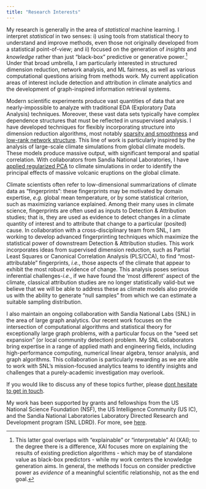 ```yaml
---
title: "Research Interests"
---
```


My research is generally in the area of *statistical* machine learning. I interpret *statistical* in two senses: i) using tools from statistical theory to understand and improve methods, even those not originally developed from a statistical point-of-view; and ii) focused on the generation of *insights* and *knowledge* rather than just "black-box" predictive or generative power.^[This latter goal overlaps with "explainable" or "interpretable" AI (XAI); to the degree there is a difference, XAI focuses more on explaining the results of existing prediction algorithms - which may be of standalone value as black-box predictors - while my work centers the knowledge generation aims. In general, the methods I focus on consider predictive power as _evidence_ of a meaningful scientific relationship, not as the end goal.] Under that broad umbrella, I am particularly interested in structured dimension reduction, network analysis, and ML fairness, as well as various computational questions arising from methods work. My current application areas of interest include detection and attribution in climate analytics and the development of graph-inspired information retrieval systems. 

Modern scientific experiments produce vast quantities of data that are nearly-impossible to analyze with traditional EDA (Exploratory Data Analysis) techniques. Moreover, these vast data sets typically have complex dependence structures that must be reflected in unsupervised analysis. I have developed techniques for flexibly incorporating structure into dimension reduction algorithms, most notably [sparsity and smoothness](./publications/sfpca.html) and [low-rank network structure](./publications/sstpca.html). This line of work is particularly inspired by the analysis of large-scale climate simulations from global climate models. These models produce massive output, with significant temporal and spatial correlation. With collaborators from Sandia National Laboratories, I have [applied regularized PCA](./publications/pca+.html) to climate simulations in order to identify the principal effects of massive volcanic eruptions on the global climate. 

Climate scientists often refer to low-dimensional summarizations of climate data as "fingerprints": these fingerprints may be motivated by domain expertise, *e.g.* global mean temperature, or by some statistical criterion, such as maximizing variance explained. Among their many uses in climate science, fingerprints are often used as inputs to Detection & Attribution studies; that is, they are used as evidence to detect changes in a climate quantity of interest and to attribute that change to a particular (posited) cause. In collaboration with a cross-disciplinary team from SNL, I am working to develop advanced fingerprinting techniques which maximize the statistical power of downstream Detection & Attribution studies. This work incorporates ideas from supervised dimension reduction, such as Partial Least Squares or Canonical Correlation Analysis (PLS/CCA), to find "most-attributable" fingerprints, *i.e.*, those aspects of the climate that appear to exhibit the most robust evidence of change. This analysis poses serious inferential challenges-*i.e.*, if we have found the 'most different' aspect of the climate, classical attribution studies are no longer statistically valid-but we believe that we will be able to address these as climate models also provide us with the ability to generate "null samples" from which we can estimate a suitable sampling distribution.

I also maintain an ongoing collaboration with Sandia National Labs (SNL) in the area of large graph analytics. Our recent work focuses on the intersection of computational algorithms and statistical theory for exceptionally large graph problems, with a particular focus on the "seed set expansion" (or local community detection) problem.  My SNL collaborators bring expertise in a range of applied math and engineering fields, including high-performance computing, numerical linear algebra, tensor analysis, and graph algorithms. This collaboration is particularly rewarding as we are able to work with SNL's mission-focused analytics teams to identify insights and challenges that a purely-academic investigation may overlook. 

If you would like to discuss any of these topics further, please [dont hesitate to get in touch](./contact.html).




My work has been supported by grants and fellowships from the US National Science Foundation (NSF), the US Intelligence Community (US IC), and the Sandia National Laboratories Laboratory Directed Research and Development program (SNL LDRD). For more, see [here](./funding.html).

